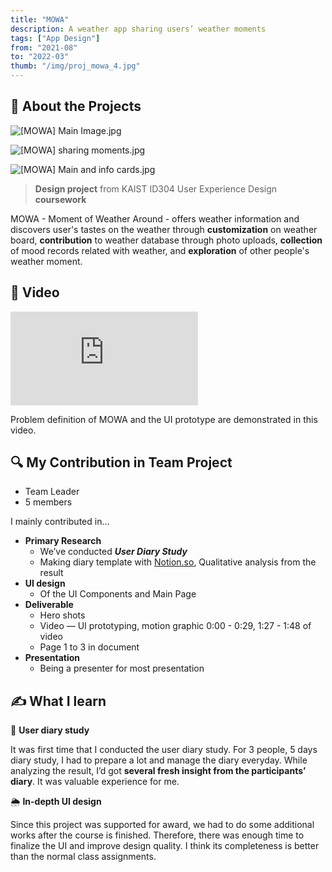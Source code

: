 ```yaml
---
title: "MOWA"
description: A weather app sharing users’ weather moments 
tags: ["App Design"]
from: "2021-08"
to: "2022-03"
thumb: "/img/proj_mowa_4.jpg"
---
```


## 📝 About the Projects

![[MOWA] Main Image.jpg](/img/proj_mowa_1.jpg)

![[MOWA] sharing moments.jpg](/img/proj_mowa_2.jpg)

![[MOWA] Main and info cards.jpg](/img/proj_mowa_3.jpg)

> **Design project** from KAIST ID304 User Experience Design **coursework**
> 

MOWA - Moment of Weather Around - offers weather information and discovers user's tastes on the weather through **customization** on weather board, **contribution** to weather database through photo uploads, **collection** of mood records related with weather, and **exploration** of other people's weather moment.

## 🎥 Video

<div className="max-w-full pt-[56.25%] relative w-full">
    <iframe
        className="absolute top-0 left-0 w-full h-full -z-10"
        src="https://www.youtube.com/embed/waEECbO6NFk?si=u0a9Gsyle8vCvZ0W" 
        title="YouTube video player" frameborder="0" allow="accelerometer; 
        autoplay; clipboard-write; encrypted-media; gyroscope; picture-in-picture; web-share" 
        referrerpolicy="strict-origin-when-cross-origin" allowfullscreen>
    </iframe>
</div>

Problem definition of MOWA and the UI prototype are demonstrated in this video.

## 🔍 My Contribution in Team Project

- Team Leader
- 5 members

I mainly contributed in…

- **Primary Research**
    - We’ve conducted ***User Diary Study***
    - Making diary template with [Notion.so](http://Notion.so), Qualitative analysis from the result
- **UI design**
    - Of the UI Components and Main Page
- **Deliverable**
    - Hero shots
    - Video — UI prototyping, motion graphic 0:00 - 0:29, 1:27 - 1:48 of video
    - Page 1 to 3 in document
- **Presentation**
    - Being a presenter for most presentation

## ✍️ What I learn

📓 **User diary study**

It was first time that I conducted the user diary study. For 3 people, 5 days diary study, I had to prepare a lot and manage the diary everyday. While analyzing the result, I’d got **several fresh insight from the participants’ diary**. It was valuable experience for me.

🌦 **In-depth UI design**

Since this project was supported for award, we had to do some additional works after the course is finished. Therefore, there was enough time to finalize the UI and improve design quality. I think its completeness is better than the normal class assignments.